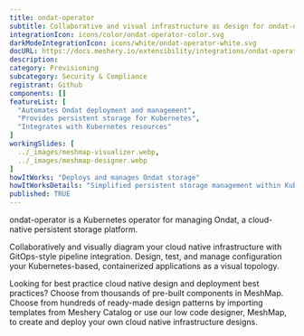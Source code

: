 ```yaml
---
title: ondat-operator
subtitle: Collaborative and visual infrastructure as design for ondat-operator
integrationIcon: icons/color/ondat-operator-color.svg
darkModeIntegrationIcon: icons/white/ondat-operator-white.svg
docURL: https://docs.meshery.io/extensibility/integrations/ondat-operator
description: 
category: Provisioning
subcategory: Security & Compliance
registrant: Github
components: []
featureList: [
  "Automates Ondat deployment and management",
  "Provides persistent storage for Kubernetes",
  "Integrates with Kubernetes resources"
]
workingSlides: [
  ../_images/meshmap-visualizer.webp,
  ../_images/meshmap-designer.webp
]
howItWorks: "Deploys and manages Ondat storage"
howItWorksDetails: "Simplified persistent storage management within Kubernetes"
published: TRUE
---
```

<p>
ondat-operator is a Kubernetes operator for managing Ondat, a cloud-native persistent storage platform.
</p>
<p>
    Collaboratively and visually diagram your cloud native infrastructure with GitOps-style pipeline integration. Design, test, and manage configuration your Kubernetes-based, containerized applications as a visual topology.
</p>
<p>
    Looking for best practice cloud native design and deployment best practices? Choose from thousands of pre-built components in MeshMap. Choose from hundreds of ready-made design patterns by importing templates from Meshery Catalog or use our low code designer, MeshMap, to create and deploy your own cloud native infrastructure designs.
</p>
